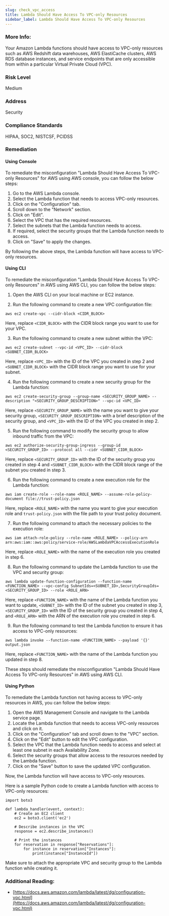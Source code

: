 ```yaml
---
slug: check_vpc_access
title: Lambda Should Have Access To VPC-only Resources
sidebar_label: Lambda Should Have Access To VPC-only Resources
---
```


### More Info:

Your Amazon Lambda functions should have access to VPC-only resources such as AWS Redshift data warehouses, AWS ElastiCache clusters, AWS RDS database instances, and service endpoints that are only accessible from within a particular Virtual Private Cloud (VPC).

### Risk Level

Medium

### Address

Security

### Compliance Standards

HIPAA, SOC2, NISTCSF, PCIDSS

### Remediation

#### Using Console

To remediate the misconfiguration "Lambda Should Have Access To VPC-only Resources" for AWS using AWS console, you can follow the below steps:

1. Go to the AWS Lambda console.
2. Select the Lambda function that needs to access VPC-only resources.
3. Click on the "Configuration" tab.
4. Scroll down to the "Network" section.
5. Click on "Edit".
6. Select the VPC that has the required resources.
7. Select the subnets that the Lambda function needs to access.
8. If required, select the security groups that the Lambda function needs to access.
9. Click on "Save" to apply the changes.

By following the above steps, the Lambda function will have access to VPC-only resources.

#### Using CLI

To remediate the misconfiguration "Lambda Should Have Access To VPC-only Resources" in AWS using AWS CLI, you can follow the below steps:

1. Open the AWS CLI on your local machine or EC2 instance.

2. Run the following command to create a new VPC configuration file:

```
aws ec2 create-vpc --cidr-block <CIDR_BLOCK>
```

Here, replace `<CIDR_BLOCK>` with the CIDR block range you want to use for your VPC.

3. Run the following command to create a new subnet within the VPC:

```
aws ec2 create-subnet --vpc-id <VPC_ID> --cidr-block <SUBNET_CIDR_BLOCK>
```

Here, replace `<VPC_ID>` with the ID of the VPC you created in step 2 and `<SUBNET_CIDR_BLOCK>` with the CIDR block range you want to use for your subnet.

4. Run the following command to create a new security group for the Lambda function:

```
aws ec2 create-security-group --group-name <SECURITY_GROUP_NAME> --description "<SECURITY_GROUP_DESCRIPTION>" --vpc-id <VPC_ID>
```

Here, replace `<SECURITY_GROUP_NAME>` with the name you want to give your security group, `<SECURITY_GROUP_DESCRIPTION>` with a brief description of the security group, and `<VPC_ID>` with the ID of the VPC you created in step 2.

5. Run the following command to modify the security group to allow inbound traffic from the VPC:

```
aws ec2 authorize-security-group-ingress --group-id <SECURITY_GROUP_ID> --protocol all --cidr <SUBNET_CIDR_BLOCK>
```

Here, replace `<SECURITY_GROUP_ID>` with the ID of the security group you created in step 4 and `<SUBNET_CIDR_BLOCK>` with the CIDR block range of the subnet you created in step 3.

6. Run the following command to create a new execution role for the Lambda function:

```
aws iam create-role --role-name <ROLE_NAME> --assume-role-policy-document file://trust-policy.json
```

Here, replace `<ROLE_NAME>` with the name you want to give your execution role and `trust-policy.json` with the file path to your trust policy document.

7. Run the following command to attach the necessary policies to the execution role:

```
aws iam attach-role-policy --role-name <ROLE_NAME> --policy-arn arn:aws:iam::aws:policy/service-role/AWSLambdaVPCAccessExecutionRole
```

Here, replace `<ROLE_NAME>` with the name of the execution role you created in step 6.

8. Run the following command to update the Lambda function to use the VPC and security group:

```
aws lambda update-function-configuration --function-name <FUNCTION_NAME> --vpc-config SubnetIds=<SUBNET_ID>,SecurityGroupIds=<SECURITY_GROUP_ID> --role <ROLE_ARN>
```

Here, replace `<FUNCTION_NAME>` with the name of the Lambda function you want to update, `<SUBNET_ID>` with the ID of the subnet you created in step 3, `<SECURITY_GROUP_ID>` with the ID of the security group you created in step 4, and `<ROLE_ARN>` with the ARN of the execution role you created in step 6.

9. Run the following command to test the Lambda function to ensure it has access to VPC-only resources:

```
aws lambda invoke --function-name <FUNCTION_NAME> --payload '{}' output.json
```

Here, replace `<FUNCTION_NAME>` with the name of the Lambda function you updated in step 8.

These steps should remediate the misconfiguration "Lambda Should Have Access To VPC-only Resources" in AWS using AWS CLI.

#### Using Python

To remediate the Lambda function not having access to VPC-only resources in AWS, you can follow the below steps:

1. Open the AWS Management Console and navigate to the Lambda service page.
2. Locate the Lambda function that needs to access VPC-only resources and click on it.
3. Click on the "Configuration" tab and scroll down to the "VPC" section.
4. Click on the "Edit" button to edit the VPC configuration.
5. Select the VPC that the Lambda function needs to access and select at least one subnet in each Availability Zone.
6. Select the security groups that allow access to the resources needed by the Lambda function.
7. Click on the "Save" button to save the updated VPC configuration.

Now, the Lambda function will have access to VPC-only resources. 

Here is a sample Python code to create a Lambda function with access to VPC-only resources: 

```
import boto3

def lambda_handler(event, context):
    # Create an EC2 client
    ec2 = boto3.client('ec2')
    
    # Describe instances in the VPC
    response = ec2.describe_instances()
    
    # Print the instances
    for reservation in response["Reservations"]:
        for instance in reservation["Instances"]:
            print(instance["InstanceId"])
```

Make sure to attach the appropriate VPC and security group to the Lambda function while creating it.

### Additional Reading:

- [https://docs.aws.amazon.com/lambda/latest/dg/configuration-vpc.html](https://docs.aws.amazon.com/lambda/latest/dg/configuration-vpc.html) 

